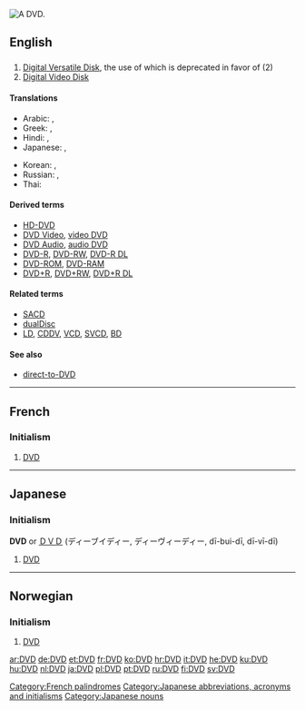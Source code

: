 [[Image:DVD-Video bottom-side.jpg|thumb|right|A DVD.]]
{{rfc|the "initialism" template is misused in all the non-English entries}}
==English==

==={{initialism}}===
{{en-noun}}  {{pos_n}}

# [[w:DVD|Digital Versatile Disk]], the use of which is deprecated in favor of (2)
# [[w:DVD|Digital Video Disk]]

====Translations====
{{trans-top|DVD}}
* Arabic: {{t|ar|دي في دي|m|tr=dii fii dii|sc=Arab}}, {{t|ar|DVD|m|tr=dii fii dii|sc=Latn}}
* Greek: {{t|el|ντιβιντί|tr=dividí|sc=Grek}},  {{t|el|DVD|tr=dividí|sc=Latn}}
* Hindi: {{t|hi|डीवीडी|tr=ḍīvīḍī|sc=Deva}},  {{t|hi|DVD|tr=ḍīvīḍī|sc=Latn}}
* Japanese: {{t|ja|ディーブイディー|tr=dībuidī|sc=Jpan}},  {{t|ja|DVD|tr=dībuidī|sc=Latn}}
{{trans-mid}}
* Korean: {{t|ko|디비디|tr=dibidi|sc=Kore}},  {{t|ko|DVD|tr=dibidi|sc=Latn}}
* Russian: {{t|ru|ди-ви-ди|m|tr=di-vi-dí|sc=Cyrl}},  {{t|ru|DVD|m|tr=di-vi-dí|sc=Latn}}
* Thai: {{t|th|ดีวีดี|tr=dee-wee-dee|sc=Thai}}
{{trans-bottom}}

====Derived terms====
* [[HD-DVD]]
* [[DVD Video]], [[video DVD]]
* [[DVD Audio]], [[audio DVD]]
* [[DVD-R]], [[DVD-RW]], [[DVD-R DL]]
* [[DVD-ROM]], [[DVD-RAM]]
* [[DVD+R]], [[DVD+RW]], [[DVD+R DL]]

====Related terms====
* [[SACD]]
* [[dualDisc]]
* [[LD]], [[CDDV]], [[VCD]], [[SVCD]], [[BD]]

====See also====
* [[direct-to-DVD]]

----

==French==

===Initialism===
{{fr-noun|m}}

# {{initialism|lang=fr}} [[#English|DVD]]

[[Category:French palindromes]]

----

==Japanese==

===Initialism===
'''DVD''' or [[ＤＶＤ]] (ディーブイディー, ディーヴィーディー, dī-bui-dī, dī-vī-dī)

# {{initialism|lang=ja}} [[#English|DVD]]

[[Category:Japanese abbreviations, acronyms and initialisms]]
[[Category:Japanese nouns]]

----

==Norwegian==

===Initialism===
{{no-noun-irreg|m|[[DVD-en]]|[[DVD-er]]|[[DVD-ene]]}}

# {{initialism|lang=no}} [[#English|DVD]]

[[ar:DVD]]
[[de:DVD]]
[[et:DVD]]
[[fr:DVD]]
[[ko:DVD]]
[[hr:DVD]]
[[it:DVD]]
[[he:DVD]]
[[ku:DVD]]
[[hu:DVD]]
[[nl:DVD]]
[[ja:DVD]]
[[pl:DVD]]
[[pt:DVD]]
[[ru:DVD]]
[[fi:DVD]]
[[sv:DVD]]